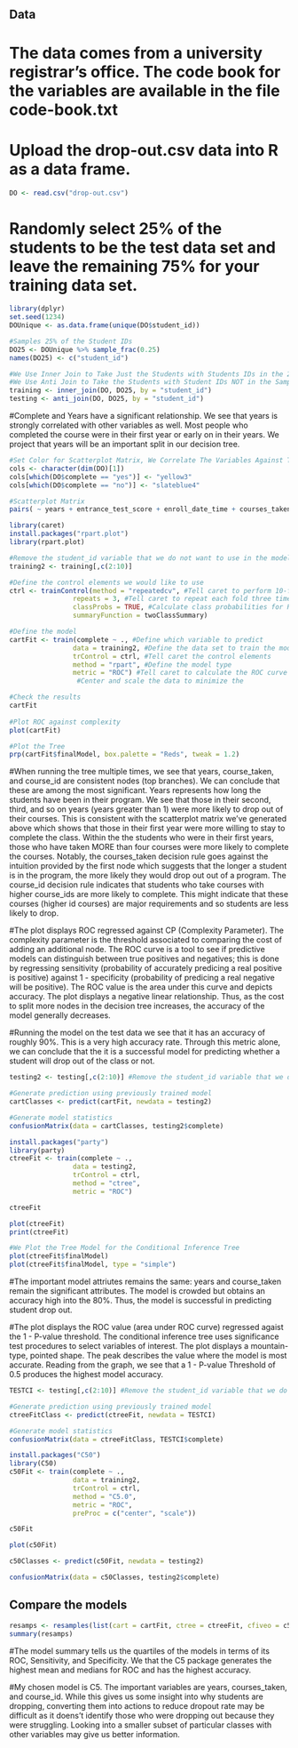 ## Data

# The data comes from a university registrar's office. The code book for the variables are available in the file code-book.txt

# Upload the drop-out.csv data into R as a data frame. 
```r
DO <- read.csv("drop-out.csv")
```

# Randomly select 25% of the students to be the test data set and leave the remaining 75% for your training data set.
```r
library(dplyr)
set.seed(1234)
DOUnique <- as.data.frame(unique(DO$student_id))

#Samples 25% of the Student IDs
DO25 <- DOUnique %>% sample_frac(0.25)
names(DO25) <- c("student_id")

#We Use Inner Join to Take Just the Students with Students IDs in the 25% Sample Data Frame
#We Use Anti Join to Take the Students with Student IDs NOT in the Sample Data Frame (remaining 75%)
training <- inner_join(DO, DO25, by = "student_id")
testing <- anti_join(DO, DO25, by = "student_id")


```

#Complete and Years have a significant relationship. We see that years is strongly correlated with other variables as well. Most people who completed the course were in their first year or early on in their years. We project that years will be an important split in our decision tree. 
```r
#Set Color for Scatterplot Matrix, We Correlate The Variables Against The Yes and No Outcomes Of Completion
cols <- character(dim(DO)[1])
cols[which(DO$complete == "yes")] <- "yellow3"
cols[which(DO$complete == "no")] <- "slateblue4"

#Scatterplot Matrix
pairs( ~ years + entrance_test_score + enroll_date_time + courses_taken + online + course_id, data = DO, col = cols)

```

```r
library(caret)
install.packages("rpart.plot")
library(rpart.plot)

#Remove the student_id variable that we do not want to use in the model
training2 <- training[,c(2:10)]

#Define the control elements we would like to use
ctrl <- trainControl(method = "repeatedcv", #Tell caret to perform 10-fold cross validation
                repeats = 3, #Tell caret to repeat each fold three times
                classProbs = TRUE, #Calculate class probabilities for ROC calculation
                summaryFunction = twoClassSummary)

#Define the model
cartFit <- train(complete ~ ., #Define which variable to predict
                data = training2, #Define the data set to train the model on
                trControl = ctrl, #Tell caret the control elements
                method = "rpart", #Define the model type
                metric = "ROC") #Tell caret to calculate the ROC curve
                 #Center and scale the data to minimize the 

#Check the results
cartFit
                
#Plot ROC against complexity 
plot(cartFit)

#Plot the Tree
prp(cartFit$finalModel, box.palette = "Reds", tweak = 1.2)
```

#When running the tree multiple times, we see that years, course_taken, and course_id are consistent nodes (top branches). We can conclude that these are among the most significant. Years represents how long the students have been in their program. We see that those in their second, third, and so on years (years greater than 1) were more likely to drop out of their courses. This is consistent with the scatterplot matrix we've generated above which shows that those in their first year were more willing to stay to complete the class. Within the the students who were in their first years, those who have taken MORE than four courses were more likely to complete the courses. Notably, the courses_taken decision rule goes against the intuition provided by the first node which suggests that the longer a student is in the program, the more likely they would drop out out of a program. The course_id decision rule indicates that students who take courses with higher course_ids are more likely to complete. This might indicate that these courses (higher id courses) are major requirements and so students are less likely to drop.


#The plot displays ROC regressed against CP (Complexity Parameter). The complexity parameter is the threshold associated to comparing the cost of adding an additional node. The ROC curve is a tool to see if predictive models can distinguish between true positives and negatives; this is done by regressing sensitivity (probability of accurately predicing a real positive is positive) against 1 - specificity (probability of predicing a real negative will be positive). The ROC value is the area under this curve and depicts accuracy. The plot displays a negative linear relationship. Thus, as the cost to split more nodes in the decision tree increases, the accuracy of the model generally decreases. 


#Running the model on the test data we see that it has an accuracy of roughly 90%. This is a very high accuracy rate. Through this metric alone, we can conclude that the it is a successful model for predicting whether a student will drop out of the class or not. 

```r
testing2 <- testing[,c(2:10)] #Remove the student_id variable that we do not want to use in the model

#Generate prediction using previously trained model
cartClasses <- predict(cartFit, newdata = testing2)

#Generate model statistics
confusionMatrix(data = cartClasses, testing2$complete)

```

```r
install.packages("party")
library(party)
ctreeFit <- train(complete ~ .,
                data = testing2,
                trControl = ctrl,
                method = "ctree",
                metric = "ROC")

ctreeFit

plot(ctreeFit)
print(ctreeFit)

#We Plot the Tree Model for the Conditional Inference Tree
plot(ctreeFit$finalModel)
plot(ctreeFit$finalModel, type = "simple")
```
#The important model attriutes remains the same: years and course_taken remain the significant attributes. The model is crowded but obtains an accuracy high into the 80%. Thus, the model is successful in predicting student drop out.

#The plot displays the ROC value (area under ROC curve) regressed agaist the 1 - P-value threshold. The conditional inference tree uses significance test procedures to select variables of interest. The plot displays a mountain-type, pointed shape. The peak describes the value where the model is most accurate. Reading from the graph, we see that a 1 - P-value Threshold of 0.5 produces the highest model accuracy. 

```r
TESTCI <- testing[,c(2:10)] #Remove the student_id variable that we do not want to use in the model

#Generate prediction using previously trained model
ctreeFitClass <- predict(ctreeFit, newdata = TESTCI)

#Generate model statistics
confusionMatrix(data = ctreeFitClass, TESTCI$complete)

```
```r
install.packages("C50")
library(C50)
c50Fit <- train(complete ~ .,
                data = training2,
                trControl = ctrl,
                method = "C5.0",
                metric = "ROC",
                preProc = c("center", "scale"))

c50Fit

plot(c50Fit)

c50Classes <- predict(c50Fit, newdata = testing2)

confusionMatrix(data = c50Classes, testing2$complete)
```

## Compare the models
```r
resamps <- resamples(list(cart = cartFit, ctree = ctreeFit, cfiveo = c50Fit))
summary(resamps)
```

#The model summary tells us the quartiles of the models in terms of its ROC, Sensitivity, and Specificity. We that the C5 package generates the highest mean and medians for ROC and has the highest accuracy.

#My chosen model is C5. The important variables are years, courses_taken, and course_id. While this gives us some insight into why students are dropping, converting them into actions to reduce dropout rate may be difficult as it doens't identify those who were dropping out because they were struggling. Looking into a smaller subset of particular classes with other variables may give us better information.  